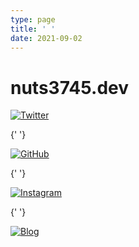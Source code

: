 ```yaml
---
type: page
title: ' '
date: 2021-09-02
---
```




<div>
  <h1>nuts3745.dev</h1>

  <WasmGame />

  <div className="icons">
    <a href="https://twitter.com/heso_jp">
      <Image
        src="/images/twitter.svg"
        className="next-image"
        alt="Twitter"
        width={60}
        height={60}
        priority
      />
    </a>

  {' '}

  <a href="https://github.com/nuts3745">
    <Image
      src="/images/github.svg"
      className="next-image"
      alt="GitHub"
      width={60}
      height={60}
      priority
    />
  </a>

  {' '}

  <a href="https://instagram.com/kohji.street">
    <Image
      src="/images/instagram.svg"
      className="next-image"
      alt="Instagram"
      width={60}
      height={60}
      priority
    />
  </a>

  {' '}

  <a href="/posts">
    <Image
      src="/images/description_FILL0_wght400_GRAD0_opsz48.svg"
      className="next-image"
      alt="Blog"
      width={60}
      height={60}
      priority
    />
  </a>

  </div>
</div>
